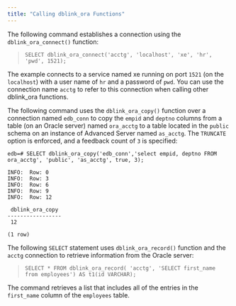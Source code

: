 ```yaml
---
title: "Calling dblink_ora Functions"
---
```


The following command establishes a connection using the `dblink_ora_connect()` function:

> `SELECT dblink_ora_connect('acctg', 'localhost', 'xe', 'hr', 'pwd', 1521);`

The example connects to a service named xe running on port `1521` (on the `localhost`) with a user name of `hr` and a password of `pwd`. You can use the connection name `acctg` to refer to this connection when calling other dblink_ora functions.

The following command uses the `dblink_ora_copy()` function over a connection named `edb_conn` to copy the `empid` and `deptno` columns from a table (on an Oracle server) named `ora_acctg` to a table located in the `public` schema on an instance of Advanced Server named `as_acctg`. The `TRUNCATE` option is enforced, and a feedback count of `3` is specified:

``` text
edb=# SELECT dblink_ora_copy('edb_conn','select empid, deptno FROM
ora_acctg', 'public', 'as_acctg', true, 3);

INFO:  Row: 0
INFO:  Row: 3
INFO:  Row: 6
INFO:  Row: 9
INFO:  Row: 12

 dblink_ora_copy
-----------------
 12

(1 row)
```

The following `SELECT` statement uses `dblink_ora_record()` function and the `acctg` connection to retrieve information from the Oracle server:

> `SELECT * FROM dblink_ora_record( 'acctg', 'SELECT first_name from employees') AS t1(id VARCHAR);`

The command retrieves a list that includes all of the entries in the `first_name` column of the `employees` table.
